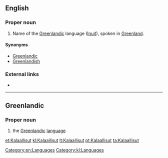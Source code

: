 {{also|kalaallisut}}
==English==
{{wikipedia}}

===Proper noun===
{{en-proper noun}}

# Name of the [[Greenlandic]] language ([[Inuit]]), spoken in [[Greenland]].

====Synonyms====
* [[Greenlandic]]
* [[Greenlandish]]

===External links===
* {{ISO 639|link=Ethnologue|1code=kl|code=kal}}

[[Category:en:Languages]]

----

==Greenlandic==

===Proper noun===
{{infl|kl|proper noun}}

# the [[Greenlandic]] [[language]]

[[Category:kl:Languages]]

[[et:Kalaallisut]]
[[kl:Kalaallisut]]
[[lt:Kalaallisut]]
[[pt:Kalaallisut]]
[[ta:Kalaallisut]]